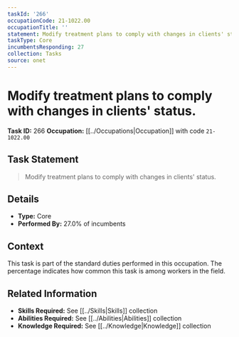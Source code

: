 ```yaml
---
taskId: '266'
occupationCode: 21-1022.00
occupationTitle: ''
statement: Modify treatment plans to comply with changes in clients' status.
taskType: Core
incumbentsResponding: 27
collection: Tasks
source: onet
---
```

# Modify treatment plans to comply with changes in clients' status.

**Task ID:** 266
**Occupation:** [[../Occupations|Occupation]] with code `21-1022.00`

## Task Statement

> Modify treatment plans to comply with changes in clients' status.

## Details

- **Type:** Core
- **Performed By:** 27.0% of incumbents

## Context

This task is part of the standard duties performed in this occupation. The percentage indicates how common this task is among workers in the field.

## Related Information

- **Skills Required:** See [[../Skills|Skills]] collection
- **Abilities Required:** See [[../Abilities|Abilities]] collection
- **Knowledge Required:** See [[../Knowledge|Knowledge]] collection
